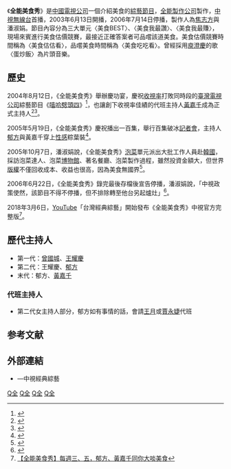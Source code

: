 {{Note24hUTC+8}}
{{Infobox television
| bgcolour             = #FFFF99
| show_name            = 全能美食秀
| original_name        = 
| image                = 
| caption              = 
| genre                = 美食[[綜藝節目|綜藝節目]]
| presenter            = 第一代：[[曾國城|曾國城]]、[[王耀慶|王耀慶]]<hr>第二代：[[郁方|郁方]]、王耀慶<hr>末代：郁方、[[黃嘉千|黃嘉千]]
| country              = {{ROC-TWN}}
| language             = [[現代標準漢語|國語]]
| producer             = [[焦志方|焦志方]]、潘淑娟
| company              = 全能製作股份有限公司
| runtime              = 90分鐘(通常狀況下，但遇到特殊情況是播映60分鐘)
| channel              = [[中視無線台|中視無線台]]
| first_run            = {{TWN}} 
| first_aired          = 2003年6月13日
| last_aired           = 2006年7月14日
| website              = 
}}
《'''全能美食秀'''》是[[中國電視公司|中國電視公司]]一個介紹美食的[[綜藝節目|綜藝節目]]，[[全能製作公司|全能製作公司]]製作，[[中視無線台|中視無線台]]首播，2003年6月13日開播，2006年7月14日停播，製作人為[[焦志方|焦志方]]與潘淑娟。節目內容分為三大單元〈美食BEST〉、〈美食我最讚〉、〈美食我最賺〉，現場來賓進行美食估價競賽，最接近正確答案者可品嚐該道美食。美食估價競賽時間稱為〈美食估估看〉，品嚐美食時間稱為〈美食吃吃看〉。曾經採用[[庾澄慶|庾澄慶]]的歌〈蛋炒飯〉為片頭音樂。

==歷史==
2004年8月12日，《全能美食秀》舉辦慶功宴，慶祝[[收視率|收視率]]打敗同時段的[[臺灣電視公司|臺灣電視公司]]綜藝節目《[[嘻哈劈頭四|嘻哈劈頭四]]》<ref>{{cite news|url=https://tw.entertainment.appledaily.com/daily/20040813/1154738|title=郁方塞鈔票 偷窺猛男|publisher=[[台灣蘋果日報|台灣蘋果日報]]|author=|date=2004-08-13|accessdate=2018-07-04|quote=}}</ref>，也讓創下收視率佳績的代班主持人[[黃嘉千|黃嘉千]]成為正式主持人<ref>{{cite news|url=|title=黃嘉千美食秀 猛男當禮物|publisher=[[民生報|民生報]]|author=黃盈瑜|date=2004-08-13|accessdate=2018-07-13|quote=日前黃嘉千代班主持《全能美食秀》，原本只是抱持著代班心情；沒想到節目播出後，收視相當不錯，成為同時段節目的收視第一，也讓黃嘉千從代班晉升為正牌主持人。}}</ref><ref>{{cite news|url=|title=猛男脫衣 黃嘉千大叫：有雞雞！|publisher=[[中國時報|中國時報]]|author=黃尚智|date=2004-08-13|accessdate=2018-07-13|quote=黃嘉千昨天正式入主中視《全能美食秀》，與郁方搭檔主持。}}</ref>。 

2005年5月19日，《全能美食秀》慶祝播出一百集，舉行百集破冰[[記者會|記者會]]，主持人[[郁方|郁方]]與黃嘉千穿上[[性感|性感]]粽葉裝<ref>{{cite news|url=https://tw.entertainment.appledaily.com/daily/20050520/1789667|title=黃嘉千郁方 裹粽葉舌吻|publisher=台灣蘋果日報|author=|date=2005-05-20|accessdate=2018-07-04|quote=}}</ref>。

2005年10月7日，潘淑娟說，《全能美食秀》[[泡菜|泡菜]]單元派出大批工作人員赴[[韓國|韓國]]，採訪泡菜達人、泡菜[[博物館|博物館]]、著名餐廳、泡菜製作過程，雖然投資金額大，但世界[[版權|版權]]不僅回收成本、收益也很高，因為美食無國界<ref>{{cite news|url=https://tw.finance.appledaily.com/daily/20051008/2112255|title=台製《全能美食秀》規模經費陽春|publisher=台灣蘋果日報|author=張瑞振、劉曉君、宋志民|date=2005-10-08|accessdate=2018-07-04|quote=|archive-date=2019-02-19|archive-url=https://web.archive.org/web/20190219124341/https://tw.finance.appledaily.com/daily/20051008/2112255|dead-url=no}}</ref>。

2006年6月22日，《全能美食秀》錄完最後存檔後宣告停播，潘淑娟說，「中視政策使然，該節目不得不停播，但不排除轉至他台另起爐灶」<ref>{{cite news|url=https://tw.entertainment.appledaily.com/daily/20060622/2694912|title=
郁方訂完婚丟飯碗|publisher=台灣蘋果日報|author=張瑞振|date=2006-06-22|accessdate=2018-07-04|quote=}}</ref>。

2018年3月6日，[[YouTube|YouTube]]「台灣經典綜藝」開始發布《全能美食秀》中視官方完整版<ref>[https://www.youtube.com/playlist?list=PLFHW95qEivpWBePBSi8DAMvxbPx71MvvZ 【全能美食秀】每週三、五，郁方、黃嘉千同你大啖美食]</ref>。

==歷代主持人==
*第一代：[[曾國城|曾國城]]、[[王耀慶|王耀慶]]
*第二代：王耀慶、[[郁方|郁方]]
*末代：郁方、[[黃嘉千|黃嘉千]]

===代班主持人===
*第二代女主持人部分，郁方如有事情的話，會請[[王月_(台灣藝人)|王月]]或[[賈永婕|賈永婕]]代班

==参考文献==
{{Reflist}}

==外部連結==
*{{youtube|playlist=PLFHW95qEivpWBePBSi8DAMvxbPx71MvvZ|【全能美食秀】每週三、五，郁方、黃嘉千同你大啖美食}}—中視經典綜藝

{{電視節目的變遷
|電視台={{TWN}}[[中視無線台|中視無線台]]
|播放檔次=星期五21:30～22:30或23:00
|節目名稱=全能美食秀<br>（2003年6月13日－2006年7月14日）
|上一節目=[[超級像像像|超級像像像]]<br>（2003年3月7日－2003年6月6日）
|下一節目=[[國光異校|國光異校]]<br>（2006年7月21日－2006年12月29日）
}}
{{電視節目的變遷
|電視台={{TWN}}[[中天娛樂台|中天娛樂台]]
|播放檔次=星期一至五21:00～22:00(2008年11月7日起改為星期一至四)
|節目名稱=全能美食秀<br>（2008年5月27日－2008年7月18日）
|上一節目=[[大家來約會|大家來約會]]<br>（2008年4月14日-2008年5月26日）
|下一節目=[[黃金B段班|黃金B段班]]<br>（2008年7月21日-2009年2月19日）
}}

[[Category:已停播的台灣綜藝節目|Q全]]
[[Category:中視電視節目|Q全]]
[[Category:中天电视节目|Q全]]
[[Category:飲食節目|Q全]]